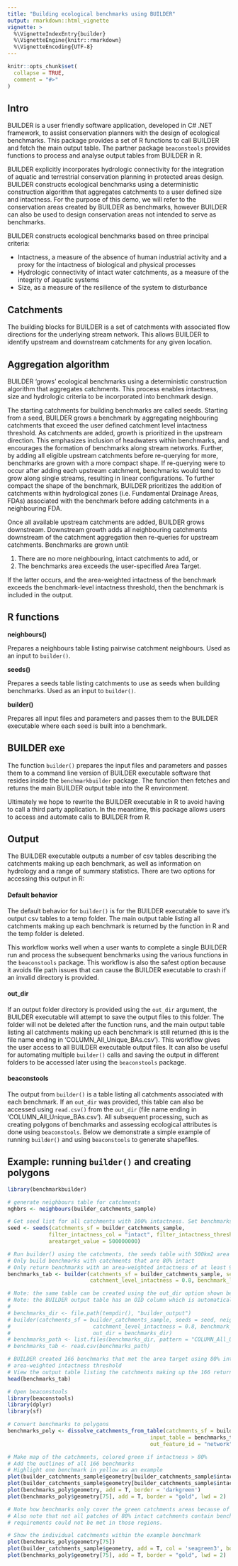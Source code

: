 ```yaml
---
title: "Building ecological benchmarks using BUILDER"
output: rmarkdown::html_vignette
vignette: >
  %\VignetteIndexEntry{builder}
  %\VignetteEngine{knitr::rmarkdown}
  %\VignetteEncoding{UTF-8}
---
```


```r
knitr::opts_chunk$set(
  collapse = TRUE,
  comment = "#>"
)
```


## Intro
BUILDER is a user friendly software application, developed in C# .NET framework, to assist conservation planners with the design of ecological benchmarks. This package provides a set of R functions to call BUILDER and fetch the main output table. The partner package `beaconstools` provides functions to process and analyse output tables from BUILDER in R.  

BUILDER explicitly incorporates hydrologic connectivity for the integration of aquatic and terrestrial conservation planning in protected areas design. BUILDER constructs ecological benchmarks using a deterministic construction algorithm that aggregates catchments to a user defined size and intactness. For the purpose of this demo, we will refer to the conservation areas created by BUILDER as benchmarks, however BUILDER can also be used to design conservation areas not intended to serve as benchmarks.  

BUILDER constructs ecological benchmarks based on three principal criteria:  

* Intactness, a measure of the absence of human industrial activity and a proxy for the intactness of biological and physical processes
* Hydrologic connectivity of intact water catchments, as a measure of the integrity of aquatic systems
* Size, as a measure of the resilience of the system to disturbance

## Catchments
The building blocks for BUILDER is a set of catchments with associated flow directions for the underlying stream network. This allows BUILDER to identify upstream and downstream catchments for any given location.  

## Aggregation algorithm
BUILDER ‘grows’ ecological benchmarks using a deterministic construction algorithm that aggregates catchments. This process enables intactness, size and hydrologic criteria to be incorporated into benchmark design.   

The starting catchments for building benchmarks are called seeds. Starting from a seed, BUILDER grows a benchmark by aggregating neighbouring catchments that exceed the user defined catchment level intactness threshold. As catchments are added, growth is prioritized in the upstream direction. This emphasizes inclusion of headwaters within benchmarks, and encourages the formation of benchmarks along stream networks. Further, by adding all eligible upstream catchments before re-querying for more, benchmarks are grown with a more compact shape. If re-querying were to occur after adding each upstream catchment, benchmarks would tend to grow along single streams, resulting in linear configurations. To further compact the shape of the benchmark, BUILDER prioritizes the addition of catchments within hydrological zones (i.e. Fundamental Drainage Areas, FDAs) associated with the benchmark before adding catchments in a neighbouring FDA.  

Once all available upstream catchments are added, BUILDER grows downstream. Downstream growth adds all neighbouring catchments downstream of the catchment aggregation then re-queries for upstream catchments. Benchmarks are grown until: 

  1. There are no more neighbouring, intact catchments to add, or 
  2. The benchmarks area exceeds the user-specified Area Target. 

If the latter occurs, and the area-weighted intactness of the benchmark exceeds the benchmark-level intactness threshold, then the benchmark is included in the output.

## R functions

**neighbours()**

Prepares a neighbours table listing pairwise catchment neighbours. Used as an input to `builder()`.

**seeds()**

Prepares a seeds table listing catchments to use as seeds when building benchmarks. Used as an input to `builder()`.

**builder()**

Prepares all input files and parameters and passes them to the BUILDER executable where each seed is built into a benchmark.


## BUILDER exe
The function `builder()` prepares the input files and parameters and passes them to a command line version of BUILDER executable software that resides inside the `benchmarkbuilder` package. The function then fetches and returns the main BUILDER output table into the R environment. 

Ultimately we hope to rewrite the BUILDER executable in R to avoid having to call a third party application. In the meantime, this package allows users to access and automate calls to BUILDER from R.

## Output
The BUILDER executable outputs a number of csv tables describing the catchments making up each benchmark, as well as information on hydrology and a range of summary statistics. There are two options for accessing this output in R:

#### Default behavior
The default behavior for `builder()` is for the BUILDER executable to save it's output csv tables to a temp folder. The main output table listing all catchments making up each benchmark is returned by the function in R and the temp folder is deleted.

This workflow works well when a user wants to complete a single BUILDER run and process the subsequent benchmarks using the various functions in the `beaconstools` package. This workflow is also the safest option because it avoids file path issues that can cause the BUILDER executable to crash if an invalid directory is provided.

#### out_dir
If an output folder directory is provided using the `out_dir` argument, the BUILDER executable will attempt to save the output files to this folder. The folder will not be deleted after the function runs, and the main output table listing all catchments making up each benchmark is still returned (this is the file name ending in 'COLUMN_All_Unique_BAs.csv'). This workflow gives the user access to all BUILDER executable output files. It can also be useful for automating multiple `builder()` calls and saving the output in different folders to be accessed later using the `beaconstools` package.

#### beaconstools
The output from `builder()` is a table listing all catchments associated with each benchmark. If an `out_dir` was provided, this table can also be accessed using `read.csv()` from the `out_dir` (file name ending in 'COLUMN_All_Unique_BAs.csv'). All subsequent processing, such as creating polygons of benchmarks and assessing ecological attributes is done using `beaconstools`. Below we demonstrate a simple example of running `builder()` and using `beaconstools` to generate shapefiles.

## Example: running `builder()` and creating polygons

```r
library(benchmarkbuilder)

# generate neighbours table for catchments
nghbrs <- neighbours(builder_catchments_sample)

# Get seed list for all catchments with 100% intactness. Set benchmarks area target to 500km2.
seed <- seeds(catchments_sf = builder_catchments_sample,
             filter_intactness_col = "intact", filter_intactness_threshold = 1,
             areatarget_value = 500000000)

# Run builder() using the catchments, the seeds table with 500km2 area target, and the neighbours table
# Only build benchmarks with catchments that are 80% intact 
# Only return benchmarks with an area-weighted intactness of at least 95%
benchmarks_tab <- builder(catchments_sf = builder_catchments_sample, seeds = seed, neighbours = nghbrs,
                          catchment_level_intactness = 0.8, benchmark_level_intactness = 0.95)

# Note: the same table can be created using the out_dir option shown below.
# Note: the BUILDER output table has an OID column which is automatically removed when used in beaconstools
#
# benchmarks_dir <- file.path(tempdir(), "builder_output")
# builder(catchments_sf = builder_catchments_sample, seeds = seed, neighbours = nghbrs,
#                          catchment_level_intactness = 0.8, benchmark_level_intactness = 0.95,
#                          out_dir = benchmarks_dir)
# benchmarks_path <- list.files(benchmarks_dir, pattern = "COLUMN_All_Unique_BAs.csv", full.names = TRUE)
# benchmarks_tab <- read.csv(benchmarks_path)

# BUILDER created 166 benchmarks that met the area target using 80% intact catchments, and met the 95% 
# area-weighted intactness threshold
# View the output table listing the catchments making up the 166 returned benchmarks
head(benchmarks_tab)

# Open beaconstools
library(beaconstools)
library(dplyr)
library(sf)

# Convert benchmarks to polygons
benchmarks_poly <- dissolve_catchments_from_table(catchments_sf = builder_catchments_sample, 
                                             input_table = benchmarks_tab, 
                                             out_feature_id = "network")

# Make map of the catchments, colored green if intactness > 80%
# Add the outlines of all 166 benchmarks
# Highlight one benchmark in yellow as an example
plot(builder_catchments_sample$geometry[builder_catchments_sample$intact>=0.8], lty = 0, col = 'seagreen3')
plot(builder_catchments_sample$geometry[builder_catchments_sample$intact<0.8], lty = 0, col = 'grey', add = T)
plot(benchmarks_poly$geometry, add = T, border = 'darkgreen')
plot(benchmarks_poly$geometry[75], add = T, border = "gold", lwd = 2)

# Note how benchmarks only cover the green catchments areas because of the 80% catchment level intactness value used.
# Also note that not all patches of 80% intact catchments contain benchmarks. This is because the area and hydrology 
# requirements could not be met in those regions.

# Show the individual catchments within the example benchmark
plot(benchmarks_poly$geometry[75])
plot(builder_catchments_sample$geometry, add = T, col = 'seagreen3', border = 'grey40')
plot(benchmarks_poly$geometry[75], add = T, border = "gold", lwd = 2)

```

